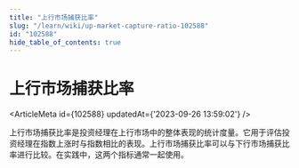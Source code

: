 ```yaml
---
title: "上行市场捕获比率"
slug: "/learn/wiki/up-market-capture-ratio-102588"
id: "102588"
hide_table_of_contents: true
---
```



# 上行市场捕获比率

<ArticleMeta id={102588} updatedAt={'2023-09-26 13:59:02'} />
<div className='border-solid border-b border-t-0 my-4 border-[var(--ifm-color-gray-300)]' />

上行市场捕获比率是投资经理在上行市场中的整体表现的统计度量。它用于评估投资经理在指数上涨时与指数相比的表现。上行市场捕获比率可以与下行市场捕获比率进行比较。在实践中，这两个指标通常一起使用。
